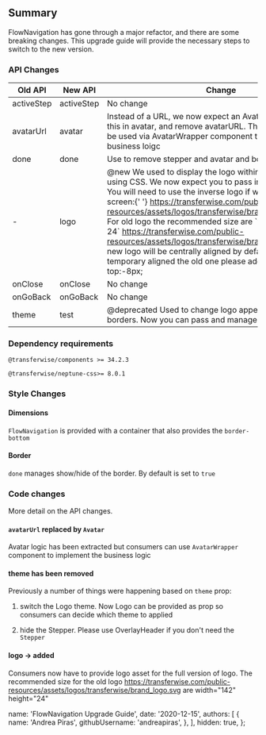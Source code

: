## Summary

FlowNavigation has gone through a major refactor, and there are some breaking changes. This upgrade guide will provide the necessary steps to switch to the new version.

### API Changes

<table className="docs-table table">
  <thead>
    <tr>
      <th>Old API</th>
      <th>New API</th>
      <th>Change</th>
    </tr>
  </thead>
  <tbody>
    <tr>
      <td>activeStep</td>
      <td>activeStep</td>
      <td>No change</td>
    </tr>
    <tr>
      <td>avatarUrl</td>
      <td>avatar</td>
      <td>
        Instead of a URL, we now expect an Avatar. Please provide this in avatar, and remove
        avatarURL. The old logic can still be used via AvatarWrapper component that embeds the
        business loigc
      </td>
    </tr>
    <tr>
      <td>done</td>
      <td>done</td>
      <td>Use to remove stepper and avatar and border</td>
    </tr>
    <tr>
      <td>-</td>
      <td>logo</td>
      <td>
        @new We used to display the logo within the component using CSS. We now expect you to pass
        in a logo as an image. You will need to use the inverse logo if working on a dark screen:{' '}
        <a href="https://transferwise.com/public-resources/assets/logos/transferwise/brand_logo_inverse.svg">
          https://transferwise.com/public-resources/assets/logos/transferwise/brand_logo_inverse.svg
        </a>
        For old logo the recommended size are `width 142` `height 24`
        <a href="https://transferwise.com/public-resources/assets/logos/transferwise/brand_logo.svg">
          https://transferwise.com/public-resources/assets/logos/transferwise/brand_logo.svg
        </a>
        the new logo will be centrally aligned by default. In order to temporary aligned the old one
        please add an inline margin-top:-8px;
      </td>
    </tr>
    <tr>
      <td>onClose</td>
      <td>onClose</td>
      <td>No change</td>
    </tr>
    <tr>
      <td>onGoBack</td>
      <td>onGoBack</td>
      <td>No change</td>
    </tr>
    <tr>
      <td>theme</td>
      <td>test</td>
      <td>
        @deprecated Used to change logo appearances and borders. Now you can pass and manage logo.
      </td>
    </tr>
  </tbody>
</table>

### Dependency requirements

`@transferwise/components >= 34.2.3`

`@transferwise/neptune-css>= 8.0.1`

### Style Changes

#### Dimensions

`FlowNavigation` is provided with a container that also provides the `border-bottom`

#### Border

`done` manages show/hide of the border. By default is set to `true`

### Code changes

More detail on the API changes.

#### `avatarUrl` replaced by `Avatar`

Avatar logic has been extracted but consumers can use `AvatarWrapper` component to implement the business logic

#### theme has been removed

Previously a number of things were happening based on `theme` prop:

1. switch the Logo theme. Now Logo can be provided as prop so consumers can decide which theme to applied

2. hide the Stepper. Please use OverlayHeader if you don't need the `Stepper`

#### logo → added

Consumers now have to provide logo asset for the full version of logo. The recommended size for the old logo https://transferwise.com/public-resources/assets/logos/transferwise/brand_logo.svg are width="142" height="24"

  name: 'FlowNavigation Upgrade Guide',
  date: '2020-12-15',
  authors: [
    {
      name: 'Andrea Piras',
      githubUsername: 'andreapiras',
    },
  ],
  hidden: true,
};
